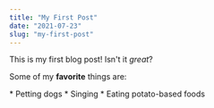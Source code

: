 ```yaml
---
title: "My First Post"
date: "2021-07-23"
slug: "my-first-post"
---
```


This is my first blog post! Isn't it *great*?

Some of my **favorite** things are:




<FooBar>
* Petting dogs
* Singing
* Eating potato-based foods
</FooBar>

